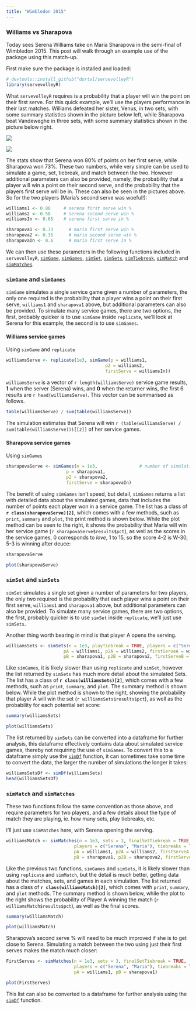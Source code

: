 ```yaml
---
title: "Wimbledon 2015"
---
```


### Williams vs Sharapova

Today sees Serena Williams take on Maria Sharapova in the semi-final of Wimbledon 2015.  This post will walk through an example use of the package using this match-up.

First make sure the package is installed and loaded:

```r
# devtools::install_github("durtal/servevolleyR")
library(servevolleyR)
```

What `servevolleyR` requires is a probability that a player will win the point on their first serve.  For this quick example, we'll use the players performance in their last matches.  Williams defeated her sister, Venus, in two sets, with some summary statistics shown in the picture below left, while Sharapova beat Vandeweghe in three sets, with some summary statistics shown in the picture below right.

<div class="row">
<div class="col-sm-6">
<img src="serena.jpg" style="align:center" class="img-responsive">
</div>
<div class="col-sm-6">
<img src="maria.jpg" style="align:center" class="img-responsive">
</div>
</div>

The stats show that Serena won 80% of points on her first serve, while Sharapova won 73%.  These two numbers, while very simple can be used to simulate a game, set, tiebreak, and match between the two.  However additional parameters can also be provided, namely, the probability that a player will win a point on their second serve, and the probability that the players first serve will be in.  These can also be seen in the pictures above.  So for the two players (Maria's second serve was woeful!):

```r
williams1 <- 0.80     # serena first serve win %
williams2 <- 0.58     # serena second serve win %
williamsIn <- 0.65    # serena first serve in %

sharapova1 <- 0.73      # maria first serve win %
sharapova2 <- 0.36      # maria second serve win %
sharapovaIn <- 0.6      # maria first serve in %
```

We can then use these parameters in the following functions included in `servevolleyR`, [`simGame`](simGame.html), [`simGames`](simGames.html), [`simSet`](simSet.html), [`simSets`](simSets.html), [`simTiebreak`](simTiebreak.html), [`simMatch`](simMatch.html) and [`simMatches`](simMatches.html).

### `simGame` and `simGames`

`simGame` simulates a single service game given a number of parameters, the only one required is the probability that a player wins a point on their first serve, `williams1` and `sharapova1` above, but additional parameters can also be provided.  To simulate many service games, there are two options, the first, probably quicker is to use `simGame` inside `replicate`, we'll look at Serena for this example, the second is to use `simGames`.

#### Williams service games

Using `simGame` and `replicate`

```r
williamsServe <- replicate(1e3, simGame(p = williams1,
                                      p2 = williams2,
                                      firstServe = williamsIn))
```

`williamsServe` is a vector of `r length(williamsServe)` service game results, **1** when the server (Serena) wins, and **0** when the returner wins, the first 6 results are `r head(williamsServe)`.  This vector can be summarised as follows.

```r
table(williamsServe) / sum(table(williamsServe))
```

The simulation estimates that Serena will win `r (table(williamsServe) / sum(table(williamsServe)))[[2]]` of her service games.

#### Sharapova service games

Using `simGames`

```r
sharapovaServe <- simGames(n = 1e3,                # number of simulations
                       p = sharapova1,
                       p2 = sharapova2,
                       firstServe = sharapovaIn)
```

<div class="row">
<div class="col-sm-6">

The benefit of using `simGames` isn't speed, but detail, `simGames` returns a list with detailed data about the simulated games, data that includes the number of points each player won in a service game.  The list has a class of **`r class(sharapovaServe)[2]`**, which comes with a few methods, such as `print`, `summary` and `plot`, the print method is shown below.  While the plot method can be seen to the right, it shows the probability that Maria will win her service game (`r sharapovaServe$results$pct`), as well as the scores in the service games, 0 corresponds to _love_, 1 to 15, so the score 4-2 is W-30, 5-3 is winning after deuce:

```r
sharapovaServe
```

</div>
<div class="col-sm-6">

```r
plot(sharapovaServe)
```

</div>
</div>

### `simSet` and `simSets`

`simSet` simulates a single set given a number of parameters for two players, the only two required is the probability that each player wins a point on their first serve, `williams1` and `sharapova1` above, but additional parameters can also be provided.  To simulate many service games, there are two options, the first, probably quicker is to use `simSet` inside `replicate`, we'll just use `simSets`.

Another thing worth bearing in mind is that player A opens the serving.

```r
williamsSets <- simSets(n = 1e3, playTiebreak = TRUE, players = c("Serena", "Maria"),
                      pA = williams1, p2A = williams2, firstServeA = williamsIn,
                      pB = sharapova1, p2B = sharapova2, firstServeB = sharapovaIn)
```



<div class="row">
<div class="col-sm-6">

Like `simGames`, it is likely slower than using `replicate` and `simSet`, however the list returned by `simSets` has much more detail about the simulated Sets.  The list has a class of **`r class(williamsSets)[2]`**, which comes with a few methods, such as `print`, `summary`, and `plot`.  The summary method is shown below.  While the plot method is shown to the right, showing the probability that player A will win the set (`r williamsSets$results$pct`), as well as the probability for each potential set score:

```r
summary(williamsSets)
```

</div>
<div class="col-sm-6">

```r
plot(williamsSets)
```

</div>
</div>

The list returned by `simSets` can be converted into a dataframe for further analysis, this dataframe effectively contains data about simulated service games, thereby not requiring the use of `simGames`.  To convert this to a dataframe simply use the [`simDf`](simDf.html) function, it can sometimes take some time to convert the data, the larger the number of simulations the longer it takes:

```r
williamsSetsDf <- simDf(williamsSets)
head(williamsSetsDf)
```

### `simMatch` and `simMatches`

These two functions follow the same convention as those above, and require parameters for two players, and a few details about the type of match they are playing, ie. how many sets, play tiebreaks, etc.

I'll just use `simMatches` here, with Serena opening the serving.

```r
williamsMatch <- simMatches(n = 1e3, sets = 3, finalSetTiebreak = TRUE,
                          players = c("Serena", "Maria"), tiebreaks = TRUE,
                          pA = williams1, p2A = williams2, firstServeA = williamsIn,
                          pB = sharapova1, p2B = sharapova2, firstServeB = sharapovaIn)
```

<div class="row">
<div class="col-sm-6">

Like the previous two functions, `simGames` and `simSets`, it is likely slower than using `replicate` and `simMatch`, but the detail is much better, getting data about the matches, sets, and games in each simulation.  The list returned has a class of **`r class(williamsMatch)[2]`**, which comes with `print`, `summary`, and `plot` methods.  The summary method is shown below, while the plot to the right shows the probability of Player A winning the match (`r williamsMatch$results$pct`), as well as the final scores.

```r
summary(williamsMatch)
```

</div>
<div class="col-sm-6">

```r
plot(williamsMatch)
```

</div>
</div>

<div class="row">
<div class="col-sm-6">


Sharapova's second serve % will need to be much improved if she is to get close to Serena.  Simulating a match between the two using just their first serves makes the match much closer:

```r
FirstServes <- simMatches(n = 1e3, sets = 3, finalSetTiebreak = TRUE,
                          players = c("Serena", "Maria"), tiebreaks = TRUE,
                          pA = williams1, pB = sharapova1)
```

</div>
<div class="col-sm-6">

```r
plot(FirstServes)
```

</div>
</div>

This list can also be converted to a dataframe for further analysis using the [`simDf`](simDf.html) function.